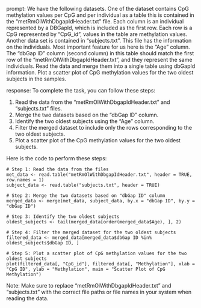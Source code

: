 prompt:
We have the following datasets. One of the dataset contains CpG methylation values per CpG and per individual as a table this is contained in the “metRmOlWithDbgapIdHeader.txt” file. Each column is an individual represented by a DBGapId, which is included as the first row. Each row is a CpG represented by "CpG_id", values in the table are methylation values. Another data set is contained in “subjects.txt”. This file has the information on the individuals. Most important feature for us here is the "Age" column. The "dbGap ID" column (second column) in this table should match the first row of the "metRmOlWithDbgapIdHeader.txt", and they represent the same individuals. Read the data and merge them into a single table using dbGapId information. Plot a scatter plot of CpG methylation values for the two oldest subjects in the samples.

response:
To complete the task, you can follow these steps:

1. Read the data from the "metRmOlWithDbgapIdHeader.txt" and "subjects.txt" files.
2. Merge the two datasets based on the "dbGap ID" column.
3. Identify the two oldest subjects using the "Age" column.
4. Filter the merged dataset to include only the rows corresponding to the two oldest subjects.
5. Plot a scatter plot of the CpG methylation values for the two oldest subjects.

Here is the code to perform these steps:

```
# Step 1: Read the data from the files
met_data <- read.table("metRmOlWithDbgapIdHeader.txt", header = TRUE, row.names = 1)
subject_data <- read.table("subjects.txt", header = TRUE)

# Step 2: Merge the two datasets based on "dbGap ID" column
merged_data <- merge(met_data, subject_data, by.x = "dbGap ID", by.y = "dbGap ID")

# Step 3: Identify the two oldest subjects
oldest_subjects <- tail(merged_data[order(merged_data$Age), ], 2)

# Step 4: Filter the merged dataset for the two oldest subjects
filtered_data <- merged_data[merged_data$dbGap ID %in% oldest_subjects$dbGap ID, ]

# Step 5: Plot a scatter plot of CpG methylation values for the two oldest subjects
plot(filtered_data[, "CpG_id"], filtered_data[, "Methylation"], xlab = "CpG ID", ylab = "Methylation", main = "Scatter Plot of CpG Methylation")
```

Note: Make sure to replace "metRmOlWithDbgapIdHeader.txt" and "subjects.txt" with the correct file paths or file names in your system when reading the data.
